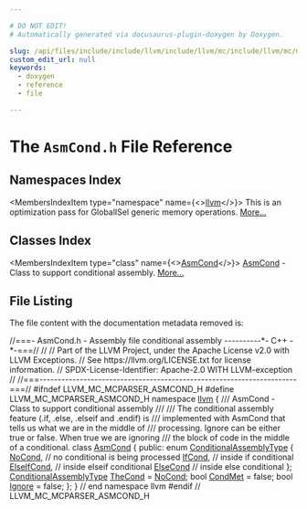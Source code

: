 ```yaml
---

# DO NOT EDIT!
# Automatically generated via docusaurus-plugin-doxygen by Doxygen.

slug: /api/files/include/include/llvm/include/llvm/mc/include/llvm/mc/mcparser/asmcond-h
custom_edit_url: null
keywords:
  - doxygen
  - reference
  - file

---
```





# The `AsmCond.h` File Reference

<DoxygenPage pluginConfig={pluginConfig}>



## Namespaces Index

<MembersIndex>

<MembersIndexItem
  type="namespace"
  name={<><a href="/docs/api/namespaces/llvm">llvm</a></>}>
This is an optimization pass for GlobalISel generic memory operations. <a href="/docs/api/namespaces/llvm/#details">More...</a>
</MembersIndexItem>

</MembersIndex>

## Classes Index

<MembersIndex>

<MembersIndexItem
  type="class"
  name={<><a href="/docs/api/classes/llvm/asmcond">AsmCond</a></>}>
<a href="/docs/api/classes/llvm/asmcond">AsmCond</a> - Class to support conditional assembly. <a href="/docs/api/classes/llvm/asmcond/#details">More...</a>
</MembersIndexItem>

</MembersIndex>


## File Listing

The file content with the documentation metadata removed is:

<ProgramListing>

<Link id="l00001" /><CodeLine lineNumber="1"><Highlight kind="comment">//===- AsmCond.h - Assembly file conditional assembly  ----------&#42;- C++ -&#42;-===//</Highlight><Highlight kind="normal"></Highlight></CodeLine>
<Link id="l00002" /><CodeLine lineNumber="2"><Highlight kind="normal"></Highlight><Highlight kind="comment">//</Highlight><Highlight kind="normal"></Highlight></CodeLine>
<Link id="l00003" /><CodeLine lineNumber="3"><Highlight kind="normal"></Highlight><Highlight kind="comment">// Part of the LLVM Project, under the Apache License v2.0 with LLVM Exceptions.</Highlight><Highlight kind="normal"></Highlight></CodeLine>
<Link id="l00004" /><CodeLine lineNumber="4"><Highlight kind="normal"></Highlight><Highlight kind="comment">// See https://llvm.org/LICENSE.txt for license information.</Highlight><Highlight kind="normal"></Highlight></CodeLine>
<Link id="l00005" /><CodeLine lineNumber="5"><Highlight kind="normal"></Highlight><Highlight kind="comment">// SPDX-License-Identifier: Apache-2.0 WITH LLVM-exception</Highlight><Highlight kind="normal"></Highlight></CodeLine>
<Link id="l00006" /><CodeLine lineNumber="6"><Highlight kind="normal"></Highlight><Highlight kind="comment">//</Highlight><Highlight kind="normal"></Highlight></CodeLine>
<Link id="l00007" /><CodeLine lineNumber="7"><Highlight kind="normal"></Highlight><Highlight kind="comment">//===----------------------------------------------------------------------===//</Highlight><Highlight kind="normal"></Highlight></CodeLine>
<Link id="l00008" /><CodeLine lineNumber="8"><Highlight kind="normal"></Highlight></CodeLine>
<Link id="l00009" /><CodeLine lineNumber="9"><Highlight kind="normal"></Highlight><Highlight kind="preprocessor">#ifndef LLVM&#95;MC&#95;MCPARSER&#95;ASMCOND&#95;H</Highlight><Highlight kind="normal"></Highlight></CodeLine>
<Link id="l00010" /><CodeLine lineNumber="10"><Highlight kind="normal"></Highlight><Highlight kind="preprocessor">#define LLVM&#95;MC&#95;MCPARSER&#95;ASMCOND&#95;H</Highlight><Highlight kind="normal"></Highlight></CodeLine>
<Link id="l00011" /><CodeLine lineNumber="11"><Highlight kind="normal"></Highlight></CodeLine>
<Link id="l00012" /><CodeLine lineNumber="12"><Highlight kind="normal"></Highlight><Highlight kind="keyword">namespace </Highlight><Highlight kind="normal"><a href="/docs/api/namespaces/llvm">llvm</a> &#123;</Highlight></CodeLine>
<Link id="l00013" /><CodeLine lineNumber="13"><Highlight kind="normal"></Highlight><Highlight kind="comment"></Highlight></CodeLine>
<Link id="l00014" /><CodeLine lineNumber="14"><Highlight kind="comment">/// AsmCond - Class to support conditional assembly</Highlight></CodeLine>
<Link id="l00015" /><CodeLine lineNumber="15"><Highlight kind="comment">///</Highlight></CodeLine>
<Link id="l00016" /><CodeLine lineNumber="16"><Highlight kind="comment">/// The conditional assembly feature (.if, .else, .elseif and .endif) is</Highlight></CodeLine>
<Link id="l00017" /><CodeLine lineNumber="17"><Highlight kind="comment">/// implemented with AsmCond that tells us what we are in the middle of</Highlight></CodeLine>
<Link id="l00018" /><CodeLine lineNumber="18"><Highlight kind="comment">/// processing.  Ignore can be either true or false.  When true we are ignoring</Highlight></CodeLine>
<Link id="l00019" /><CodeLine lineNumber="19"><Highlight kind="comment">/// the block of code in the middle of a conditional.</Highlight><Highlight kind="normal"></Highlight></CodeLine>
<Link id="l00020" /><CodeLine lineNumber="20"><Highlight kind="normal"></Highlight></CodeLine>
<Link id="l00021" /><CodeLine lineNumber="21" lineLink="/docs/api/classes/llvm/asmcond"><Highlight kind="normal"></Highlight><Highlight kind="keyword">class </Highlight><Highlight kind="normal"><a href="/docs/api/classes/llvm/asmcond">AsmCond</a> &#123;</Highlight></CodeLine>
<Link id="l00022" /><CodeLine lineNumber="22"><Highlight kind="normal"></Highlight><Highlight kind="keyword">public</Highlight><Highlight kind="normal">:</Highlight></CodeLine>
<Link id="l00023" /><CodeLine lineNumber="23" lineLink="/docs/api/classes/llvm/asmcond/#aff544130617462052044ecd6b065bf60"><Highlight kind="normal">  </Highlight><Highlight kind="keyword">enum</Highlight><Highlight kind="normal"> <a href="/docs/api/classes/llvm/asmcond/#aff544130617462052044ecd6b065bf60">ConditionalAssemblyType</a> &#123;</Highlight></CodeLine>
<Link id="l00024" /><CodeLine lineNumber="24" lineLink="/docs/api/classes/llvm/asmcond/#aff544130617462052044ecd6b065bf60a349f6da2e3e0e73737f2b7f657521651"><Highlight kind="normal">    <a href="/docs/api/classes/llvm/asmcond/#aff544130617462052044ecd6b065bf60a349f6da2e3e0e73737f2b7f657521651">NoCond</a>,     </Highlight><Highlight kind="comment">// no conditional is being processed</Highlight><Highlight kind="normal"></Highlight></CodeLine>
<Link id="l00025" /><CodeLine lineNumber="25" lineLink="/docs/api/classes/llvm/asmcond/#aff544130617462052044ecd6b065bf60aaa805018402e7bb125924a3d0057656d"><Highlight kind="normal">    <a href="/docs/api/classes/llvm/asmcond/#aff544130617462052044ecd6b065bf60aaa805018402e7bb125924a3d0057656d">IfCond</a>,     </Highlight><Highlight kind="comment">// inside if conditional</Highlight><Highlight kind="normal"></Highlight></CodeLine>
<Link id="l00026" /><CodeLine lineNumber="26" lineLink="/docs/api/classes/llvm/asmcond/#aff544130617462052044ecd6b065bf60ae3658550bda145f097d2524419cbf7a7"><Highlight kind="normal">    <a href="/docs/api/classes/llvm/asmcond/#aff544130617462052044ecd6b065bf60ae3658550bda145f097d2524419cbf7a7">ElseIfCond</a>, </Highlight><Highlight kind="comment">// inside elseif conditional</Highlight><Highlight kind="normal"></Highlight></CodeLine>
<Link id="l00027" /><CodeLine lineNumber="27" lineLink="/docs/api/classes/llvm/asmcond/#aff544130617462052044ecd6b065bf60a933d3702a50109e4d49c0d23a01ecfaa"><Highlight kind="normal">    <a href="/docs/api/classes/llvm/asmcond/#aff544130617462052044ecd6b065bf60a933d3702a50109e4d49c0d23a01ecfaa">ElseCond</a>    </Highlight><Highlight kind="comment">// inside else conditional</Highlight><Highlight kind="normal"></Highlight></CodeLine>
<Link id="l00028" /><CodeLine lineNumber="28"><Highlight kind="normal">  &#125;;</Highlight></CodeLine>
<Link id="l00029" /><CodeLine lineNumber="29"><Highlight kind="normal"></Highlight></CodeLine>
<Link id="l00030" /><CodeLine lineNumber="30" lineLink="/docs/api/classes/llvm/asmcond/#ab5ad0559afdf12eaa55b0e4f3165d08b"><Highlight kind="normal">  <a href="/docs/api/classes/llvm/asmcond/#aff544130617462052044ecd6b065bf60">ConditionalAssemblyType</a> <a href="/docs/api/classes/llvm/asmcond/#ab5ad0559afdf12eaa55b0e4f3165d08b">TheCond</a> = <a href="/docs/api/classes/llvm/asmcond/#aff544130617462052044ecd6b065bf60a349f6da2e3e0e73737f2b7f657521651">NoCond</a>;</Highlight></CodeLine>
<Link id="l00031" /><CodeLine lineNumber="31" lineLink="/docs/api/classes/llvm/asmcond/#afa4c4a0b442e11247ebcad181efb556c"><Highlight kind="normal">  </Highlight><Highlight kind="keywordtype">bool</Highlight><Highlight kind="normal"> <a href="/docs/api/classes/llvm/asmcond/#afa4c4a0b442e11247ebcad181efb556c">CondMet</a> = </Highlight><Highlight kind="keyword">false</Highlight><Highlight kind="normal">;</Highlight></CodeLine>
<Link id="l00032" /><CodeLine lineNumber="32" lineLink="/docs/api/classes/llvm/asmcond/#ab86a4572bd9b87223e026101d390cb46"><Highlight kind="normal">  </Highlight><Highlight kind="keywordtype">bool</Highlight><Highlight kind="normal"> <a href="/docs/api/classes/llvm/asmcond/#ab86a4572bd9b87223e026101d390cb46">Ignore</a> = </Highlight><Highlight kind="keyword">false</Highlight><Highlight kind="normal">;</Highlight></CodeLine>
<Link id="l00033" /><CodeLine lineNumber="33"><Highlight kind="normal">&#125;;</Highlight></CodeLine>
<Link id="l00034" /><CodeLine lineNumber="34"><Highlight kind="normal"></Highlight></CodeLine>
<Link id="l00035" /><CodeLine lineNumber="35"><Highlight kind="normal">&#125; </Highlight><Highlight kind="comment">// end namespace llvm</Highlight><Highlight kind="normal"></Highlight></CodeLine>
<Link id="l00036" /><CodeLine lineNumber="36"><Highlight kind="normal"></Highlight></CodeLine>
<Link id="l00037" /><CodeLine lineNumber="37"><Highlight kind="normal"></Highlight><Highlight kind="preprocessor">#endif </Highlight><Highlight kind="comment">// LLVM&#95;MC&#95;MCPARSER&#95;ASMCOND&#95;H</Highlight><Highlight kind="normal"></Highlight></CodeLine>

</ProgramListing>

</DoxygenPage>

